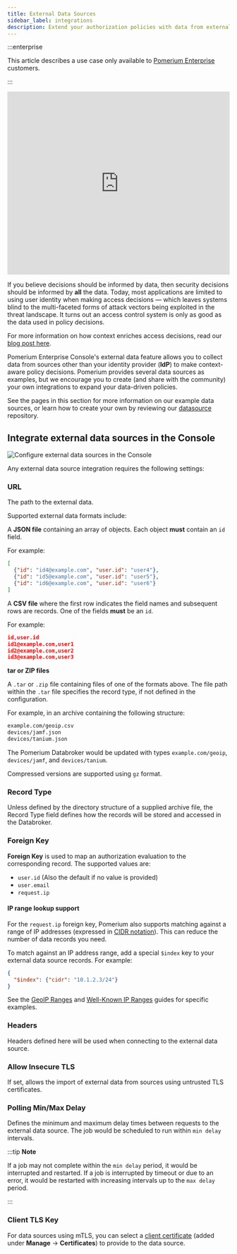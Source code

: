 ```yaml
---
title: External Data Sources
sidebar_label: integrations
description: Extend your authorization policies with data from external sources.
---
```


:::enterprise

This article describes a use case only available to [Pomerium Enterprise](/docs/deploy/enterprise) customers.

:::

<iframe
  width="100%"
  height="415"
  src="https://www.youtube.com/embed/AJHvF2vdfh8"
  title="YouTube video player"
  frameborder="0"
  allow="accelerometer; autoplay; clipboard-write; encrypted-media; gyroscope; picture-in-picture; web-share"
  allowfullscreen></iframe>

If you believe decisions should be informed by data, then security decisions should be informed by **all** the data. Today, most applications are limited to using user identity when making access decisions — which leaves systems blind to the multi-faceted forms of attack vectors being exploited in the threat landscape. It turns out an access control system is only as good as the data used in policy decisions.

For more information on how context enriches access decisions, read our [blog post here](https://www.pomerium.com/blog/context-drives-full-access-decision-making/).

Pomerium Enterprise Console's external data feature allows you to collect data from sources other than your identity provider (**IdP**) to make context-aware policy decisions. Pomerium provides several data sources as examples, but we encourage you to create (and share with the community) your own integrations to expand your data-driven policies.

See the pages in this section for more information on our example data sources, or learn how to create your own by reviewing our [datasource](https://github.com/pomerium/datasource) repository.

## Integrate external data sources in the Console

![Configure external data sources in the Console](./integrations/img/external-data-gui.gif)

Any external data source integration requires the following settings:

### URL

The path to the external data.

Supported external data formats include:

A **JSON file** containing an array of objects. Each object **must** contain an `id` field.

For example:

```json title="example JSON"
[
  {"id": "id4@example.com", "user.id": "user4"},
  {"id": "id5@example.com", "user.id": "user5"},
  {"id": "id6@example.com", "user.id": "user6"}
]
```

A **CSV file** where the first row indicates the field names and subsequent rows are records. One of the fields **must** be an `id`.

For example:

```json title="example CSV"
id,user.id
id1@example.com,user1
id2@example.com,user2
id3@example.com,user3
```

**tar or ZIP files**

A `.tar` or `.zip` file containing files of one of the formats above. The file path within the `.tar` file specifies the record type, if not defined in the configuration.

For example, in an archive containing the following structure:

```bash
example.com/geoip.csv
devices/jamf.json
devices/tanium.json
```

The Pomerium Databroker would be updated with types `example.com/geoip`, `devices/jamf`, and `devices/tanium`.

Compressed versions are supported using `gz` format.

### Record Type

Unless defined by the directory structure of a supplied archive file, the Record Type field defines how the records will be stored and accessed in the Databroker.

### Foreign Key

**Foreign Key** is used to map an authorization evaluation to the corresponding record. The supported values are:

- `user.id` (Also the default if no value is provided)
- `user.email`
- `request.ip`

#### IP range lookup support

For the `request.ip` foreign key, Pomerium also supports matching against a range of IP addresses (expressed in [CIDR notation](https://en.wikipedia.org/wiki/Classless_Inter-Domain_Routing#CIDR_notation)). This can reduce the number of data records you need.

To match against an IP address range, add a special `$index` key to your external data source records. For example:

```json
{
  "$index": {"cidr": "10.1.2.3/24"}
}
```

See the [GeoIP Ranges](/docs/integrations/geoip) and [Well-Known IP Ranges](/docs/integrations/ip-ranges) guides for specific examples.

### Headers

Headers defined here will be used when connecting to the external data source.

### Allow Insecure TLS

If set, allows the import of external data from sources using untrusted TLS certificates.

### Polling Min/Max Delay

Defines the minimum and maximum delay times between requests to the external data source. The job would be scheduled to run within `min delay` intervals.

:::tip **Note**

If a job may not complete within the `min delay` period, it would be interrupted and restarted. If a job is interrupted by timeout or due to an error, it would be restarted with increasing intervals up to the `max delay` period.

:::

### Client TLS Key

For data sources using mTLS, you can select a [client certificate](/docs/concepts/certificates) (added under **Manage** → **Certificates**) to provide to the data source.
